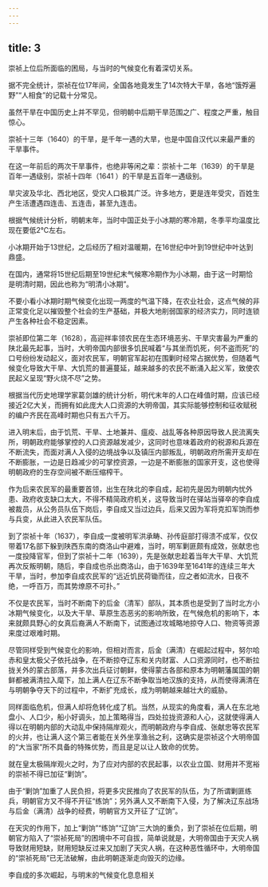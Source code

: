 ```yaml
---
---
---
```

title: 3
---




崇祯上位后所面临的困局，与当时的气候变化有着深切关系。

据不完全统计，崇祯在位17年间，全国各地竟发生了14次特大干旱，各地“饿殍遍野”“人相食”的记载十分常见。

虽然干旱在中国历史上并不罕见，但明朝中后期干旱范围之广、程度之严重，触目惊心。

崇祯十三年（1640）的干旱，是千年一遇的大旱，也是中国自汉代以来最严重的干旱事件。

在这一年前后的两次干旱事件，也绝非等闲之辈：崇祯十二年（1639）的干旱是百年一遇级别，崇祯十四年（1641 ）的干旱是五百年一遇级别。

旱灾波及华北、西北地区，受灾人口极其广泛。许多地方，更是连年受灾，百姓生产生活遭遇四连击、五连击，甚至九连击。

根据气候统计分析，明朝末年，当时中国正处于小冰期的寒冷期，冬季平均温度比现在要低2℃左右。

小冰期开始于13世纪，之后经历了相对温暖期，在16世纪中叶到19世纪中叶达到鼎盛。

在国内，通常将15世纪后期至19世纪末气候寒冷期作为小冰期，由于这一时期恰是明清时期，因此也称为“明清小冰期”。

不要小看小冰期时期气候变化出现一两度的气温下降，在农业社会，这点气候的非正常变化足以摧毁整个社会的生产基础，并极大地削弱国家的经济实力，同时连锁产生各种社会不稳定因素。

崇祯即位第二年（1628），高迎祥率领农民在生态环境恶劣、干旱灾害最为严重的陕北最先起事，当时，大明帝国内部很多饥民喊着“与其坐而饥死，何不盗而死”的口号纷纷发动起义，面对农民军，明朝官军起初在围剿时经常占据优势，但随着气候变化导致大干旱、大饥荒的普遍蔓延，越来越多的农民不断涌入起义军，致使农民起义呈现“野火烧不尽”之势。

根据当代历史地理学家葛剑雄的统计分析，明代末年的人口在峰值时期，应该已经接近2亿大关，而拥有如此庞大人口资源的大明帝国，其实际能够控制和征收赋税的编户齐民在高峰时期也只有五六千万。

进入明末后，由于饥荒、干旱、土地兼并、瘟疫、战乱等各种原因导致人民流离失所，明朝政府能够掌控的人口资源越发减少，这同时也意味着政府的税源和兵源在不断流失，而面对满人入侵的边境战争以及镇压内部叛乱，明朝政府所需开支却在不断膨胀，一边是日趋减少的可掌控资源，一边是不断膨胀的国家开支，这也使得明朝政府的生存空间被不断压缩榨干。

作为后来农民军的最重要首领，出生在陕北的李自成，起初先是因为明朝内忧外患、政府收支缺口太大，不得不精简政府机关，这导致当时在驿站当驿卒的李自成被裁员，从公务员队伍下岗后，李自成又当过边兵，后来又因为军将克扣军饷而参与兵变，从此进入农民军队伍。

到了崇祯十年（1637），李自成一度被明军洪承畴、孙传庭部打得溃不成军，仅仅带着17名部下躲到陕西东南的商洛山中避难，当时，明军剿匪颇有成效，张献忠也一度投降官军，但到了崇祯十二年（1639），先是张献忠趁着当年大干旱、大饥荒再次反叛明朝，随后，李自成也杀出商洛山，由于1639年至1641年的连续三年大干旱，当时，参加李自成农民军的“远近饥民荷锄而往，应之者如流水，日夜不绝，一呼百万，而其势燎原不可扑。”

不仅是农民军，当时不断南下的后金（清军）部队，其本质也是受到了当时北方小冰期气候变化，以及大干旱、草原生态恶劣的影响所致，在气候危机的影响下，本来就颇具野心的女真后裔满人不断南下，试图通过攻城略地掠夺人口、物资等资源来度过艰难时期。

尽管同样受到气候变化的影响，但相对而言，后金（满清）在崛起过程中，努尔哈赤和皇太极父子依托战争，在不断掠夺辽东和关内财富、人口资源同时，也不断拉拢关外的蒙古部落，并多次出兵征讨朝鲜，使得蒙古各部和原本为明朝藩属国的朝鲜都被满清拉入麾下，加上满人在辽东不断争取当地汉族的支持，从而使得满清在与明朝争夺天下的过程中，不断扩充成长，成为明朝越来越壮大的威胁。

同样面临危机，但满人却将危转化成了机。当然，从现实的角度看，满人在东北地盘小、人口少，船小好调头，加上策略得当，四处拉拢资源和人心，这就使得满人得以在明朝内部的大动乱中保持隔岸观火，而明朝政府与李自成、张献忠等农民军的火并，也让满人这个第三者能在关外坐享渔翁之利，这确实是崇祯这个大明帝国的“大当家”所不具备的特殊优势，而且是足以让人致命的优势。

就在皇太极隔岸观火之时，为了应对内部的农民起事，以农业立国、财用并不宽裕的崇祯不得已加征“剿饷”。

由于“剿饷”加重了人民负担，将更多灾民推向了农民军的队伍，为了所谓剿匪练兵，明朝官方又不得不开征“练饷”；另外满人又不断南下入侵，为了解决辽东战场与后金（满清）战争的经费，明朝官方又开征了“辽饷”。

在天灾的作用下，加上“剿饷”“练饷”“辽饷”三大饷的重负，到了崇祯在位后期，明朝官方陷入了“崇祯死局”的困境中不可自拔，简单说就是，大明帝国由于天灾人祸导致财用短缺，财用短缺反过来又加剧了天灾人祸，在这种恶性循环中，大明帝国的“崇祯死局”已无法破解，由此明朝逐渐走向毁灭的边缘。


李自成的多次崛起，与明末的气候变化息息相关